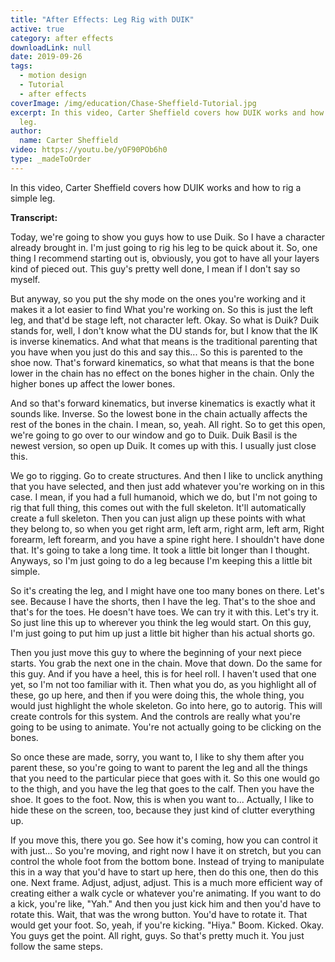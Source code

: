 ```yaml
---
title: "After Effects: Leg Rig with DUIK"
active: true
category: after effects
downloadLink: null
date: 2019-09-26
tags:
  - motion design
  - Tutorial
  - after effects
coverImage: /img/education/Chase-Sheffield-Tutorial.jpg
excerpt: In this video, Carter Sheffield covers how DUIK works and how to rig a simple
  leg.
author:
  name: Carter Sheffield
video: https://youtu.be/yOF90POb6h0
type: _madeToOrder
---
```


In this video, Carter Sheffield covers how DUIK works and how to rig a simple leg.

**Transcript:**

Today, we're going to show you guys how to use Duik. So I have a character already brought in. I'm just going to rig his leg to be quick about it. So, one thing I recommend starting out is, obviously, you got to have all your layers kind of pieced out. This guy's pretty well done, I mean if I don't say so myself.

But anyway, so you put the shy mode on the ones you're working and it makes it a lot easier to find What you're working on. So this is just the left leg, and that'd be stage left, not character left. Okay. So what is Duik? Duik stands for, well, I don't know what the DU stands for, but I know that the IK is inverse kinematics. And what that means is the traditional parenting that you have when you just do this and say this... So this is parented to the shoe now. That's forward kinematics, so what that means is that the bone lower in the chain has no effect on the bones higher in the chain. Only the higher bones up affect the lower bones.

And so that's forward kinematics, but inverse kinematics is exactly what it sounds like. Inverse. So the lowest bone in the chain actually affects the rest of the bones in the chain. I mean, so, yeah. All right. So to get this open, we're going to go over to our window and go to Duik. Duik Basil is the newest version, so open up Duik. It comes up with this. I usually just close this.

We go to rigging. Go to create structures. And then I like to unclick anything that you have selected, and then just add whatever you're working on in this case. I mean, if you had a full humanoid, which we do, but I'm not going to rig that full thing, this comes out with the full skeleton. It'll automatically create a full skeleton. Then you can just align up these points with what they belong to, so when you get right arm, left arm, right arm, left arm, Right forearm, left forearm, and you have a spine right here. I shouldn't have done that. It's going to take a long time. It took a little bit longer than I thought. Anyways, so I'm just going to do a leg because I'm keeping this a little bit simple.

So it's creating the leg, and I might have one too many bones on there. Let's see. Because I have the shorts, then I have the leg. That's to the shoe and that's for the toes. He doesn't have toes. We can try it with this. Let's try it. So just line this up to wherever you think the leg would start. On this guy, I'm just going to put him up just a little bit higher than his actual shorts go.

Then you just move this guy to where the beginning of your next piece starts. You grab the next one in the chain. Move that down. Do the same for this guy. And if you have a heel, this is for heel roll. I haven't used that one yet, so I'm not too familiar with it. Then what you do, as you highlight all of these, go up here, and then if you were doing this, the whole thing, you would just highlight the whole skeleton. Go into here, go to autorig. This will create controls for this system. And the controls are really what you're going to be using to animate. You're not actually going to be clicking on the bones.

So once these are made, sorry, you want to, I like to shy them after you parent these, so you're going to want to parent the leg and all the things that you need to the particular piece that goes with it. So this one would go to the thigh, and you have the leg that goes to the calf. Then you have the shoe. It goes to the foot. Now, this is when you want to... Actually, I like to hide these on the screen, too, because they just kind of clutter everything up.

If you move this, there you go. See how it's coming, how you can control it with just... So you're moving, and right now I have it on stretch, but you can control the whole foot from the bottom bone. Instead of trying to manipulate this in a way that you'd have to start up here, then do this one, then do this one. Next frame. Adjust, adjust, adjust. This is a much more efficient way of creating either a walk cycle or whatever you're animating. If you want to do a kick, you're like, "Yah." And then you just kick him and then you'd have to rotate this. Wait, that was the wrong button. You'd have to rotate it. That would get your foot. So, yeah, if you're kicking. "Hiya." Boom. Kicked. Okay. You guys get the point. All right, guys. So that's pretty much it. You just follow the same steps.
